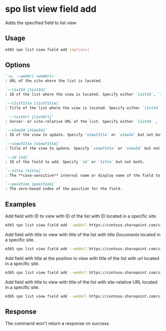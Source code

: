 
# spo list view field add

Adds the specified field to list view

## Usage

```sh
m365 spo list view field add [options]
```

## Options

```md definition-list
`-u, --webUrl <webUrl>`
: URL of the site where the list is located.

`--listId [listId]`
: ID of the list where the view is located. Specify either `listId`, `listTitle`, or `listUrl`.

`--listTitle [listTitle]`
: Title of the list where the view is located. Specify either `listId`, `listTitle`, or `listUrl`.

 `--listUrl [listUrl]`
: Server- or site-relative URL of the list. Specify either `listId` , `listTitle` or `listUrl`.

`--viewId [viewId]`
: ID of the view to update. Specify `viewTitle` or `viewId` but not both.

`--viewTitle [viewTitle]`
: Title of the view to update. Specify `viewTitle` or `viewId` but not both.

`--id [id]`
: ID of the field to add. Specify `id` or `title` but not both.

`--title [title]`
: The **case-sensitive** internal name or display name of the field to add. Specify `id` or `title` but not both.

`--position [position]`
: The zero-based index of the position for the field.
```

<Global />

## Examples

Add field with ID to view with ID of the list with ID located in a specific site.

```sh
m365 spo list view field add --webUrl https://contoso.sharepoint.com/sites/project-x --listId 1f187321-f086-4d3d-8523-517e94cc9df9 --viewId 3d760127-982c-405e-9c93-e1f76e1a1110 --id 330f29c5-5c4c-465f-9f4b-7903020ae1ce
```

Add field with title to view with title of the list with title _Documents_ located in a specific site.

```sh
m365 spo list view field add --webUrl https://contoso.sharepoint.com/sites/project-x --listTitle Documents --viewTitle 'All Documents' --title 'Custom field'
```

Add field with title at the position to view with title of the list with url located in a specific site.

```sh
m365 spo list view field add --webUrl https://contoso.sharepoint.com/sites/project-x --listUrl '/sites/project-x/lists/Events' --viewTitle 'My Events' --title 'Custom field' --fieldPosition 0
```

Add field with title to view with title of the list with site-relative URL located in a specific site.

```sh
m365 spo list view field add --webUrl https://contoso.sharepoint.com/sites/project-x --listUrl 'Shared Documents' --viewTitle 'All Documents' --fieldTitle 'Custom field'
```

## Response

The command won't return a response on success.
